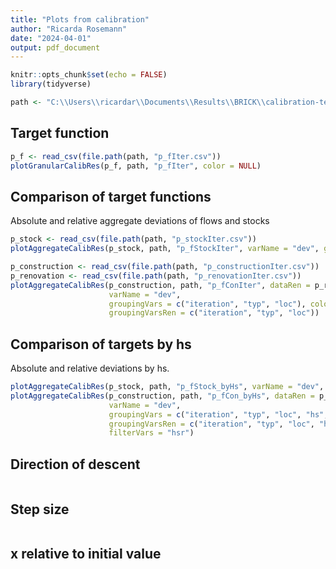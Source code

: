 ```yaml
---
title: "Plots from calibration"
author: "Ricarda Rosemann"
date: "2024-04-01"
output: pdf_document
---
```


```r
knitr::opts_chunk$set(echo = FALSE)
library(tidyverse)

path <- "C:\\Users\\ricardar\\Documents\\Results\\BRICK\\calibration-tests\\stocks-extrElec-vin\\lowEhp1-2010-30Iter0_1A\\"
```

## Target function


```r
p_f <- read_csv(file.path(path, "p_fIter.csv"))
plotGranularCalibRes(p_f, path, "p_fIter", color = NULL)

```

## Comparison of target functions

Absolute and relative aggregate deviations of flows and stocks

```r
p_stock <- read_csv(file.path(path, "p_stockIter.csv"))
plotAggregateCalibRes(p_stock, path, "p_fStockIter", varName = "dev", groupingVars = c("iteration", "typ", "loc"), color = NULL)

p_construction <- read_csv(file.path(path, "p_constructionIter.csv"))
p_renovation <- read_csv(file.path(path, "p_renovationIter.csv"))
plotAggregateCalibRes(p_construction, path, "p_fConIter", dataRen = p_renovation,
                      varName = "dev",
                      groupingVars = c("iteration", "typ", "loc"), color = NULL,
                      groupingVarsRen = c("iteration", "typ", "loc"))
```

## Comparison of targets by hs

Absolute and relative deviations by hs.

```r
plotAggregateCalibRes(p_stock, path, "p_fStock_byHs", varName = "dev", groupingVars = c("iteration", "typ", "loc", "hs", "ttot"), color = "ttot", filterVars = "hsr")
plotAggregateCalibRes(p_construction, path, "p_fCon_byHs", dataRen = p_renovation,
                      varName = "dev",
                      groupingVars = c("iteration", "typ", "loc", "hs", "ttot"), color = "ttot",
                      groupingVarsRen = c("iteration", "typ", "loc", "hsr", "ttot"),
                      filterVars = "hsr")
```

## Direction of descent

```r
```

## Step size

```r
```

## x relative to initial value

```r
```
